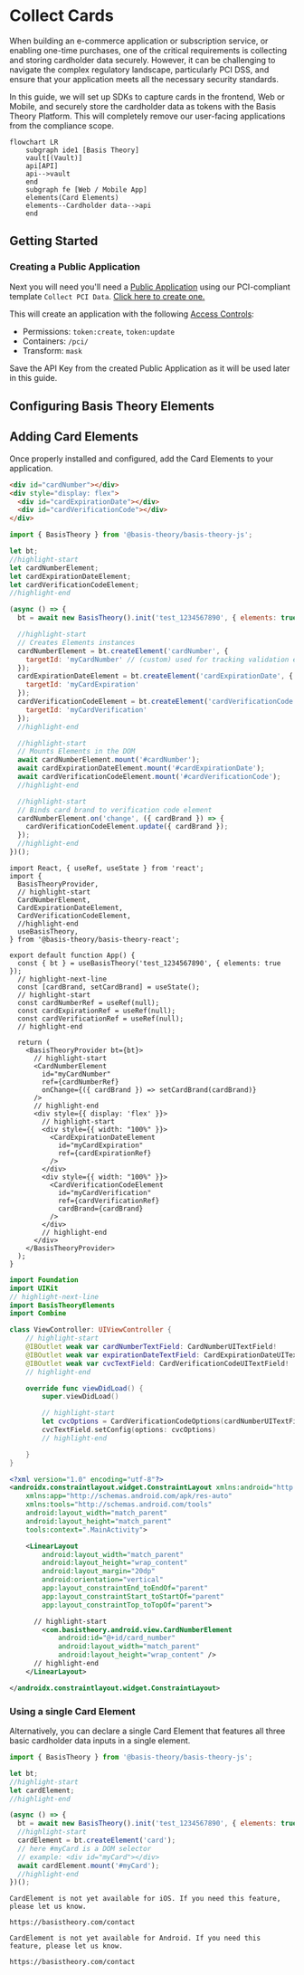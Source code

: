 

# Collect Cards

When building an e-commerce application or subscription service, or enabling one-time purchases, one of the critical requirements is collecting and storing cardholder data securely. However, it can be challenging to navigate the complex regulatory landscape, particularly PCI DSS, and ensure that your application meets all the necessary security standards.

In this guide, we will set up SDKs to capture cards in the frontend, Web or Mobile, and securely store the cardholder data as tokens with the Basis Theory Platform. This will completely remove our user-facing applications from the compliance scope.

```mermaid
flowchart LR
    subgraph ide1 [Basis Theory]
    vault[(Vault)]
    api[API]
    api-->vault
    end
    subgraph fe [Web / Mobile App]
    elements(Card Elements)
    elements--Cardholder data-->api
    end
```

## Getting Started

<GettingStartedSection />

### Creating a Public Application

Next you will need you'll need a [Public Application](/docs/api/applications) using our PCI-compliant template `Collect PCI Data`. [Click here to create one.](https://portal.basistheory.com/applications/create?application_template_id=db9148c1-a55f-4164-b830-a20ab6d720ae)

This will create an application with the following [Access Controls](/docs/concepts/access-controls):
* Permissions: `token:create`, `token:update`
* Containers: `/pci/`
* Transform: `mask`

<Alert>
  Save the API Key from the created Public Application as it will be used later in this guide.
</Alert>

## Configuring Basis Theory Elements

<ConfigureElementsSection />

## Adding Card Elements

Once properly installed and configured, add the Card Elements to your application.

<Tabs className="bt-tabs" queryString="sdk">
  <TabItem value="javascript" label="JavaScript">

```html showLineNumbers title=index.html
<div id="cardNumber"></div>
<div style="display: flex">
  <div id="cardExpirationDate"></div>
  <div id="cardVerificationCode"></div>
</div>
```
```javascript showLineNumbers title=index.js
import { BasisTheory } from '@basis-theory/basis-theory-js';

let bt;
//highlight-start
let cardNumberElement;
let cardExpirationDateElement;
let cardVerificationCodeElement;
//highlight-end

(async () => {
  bt = await new BasisTheory().init('test_1234567890', { elements: true });

  //highlight-start
  // Creates Elements instances
  cardNumberElement = bt.createElement('cardNumber', {
    targetId: 'myCardNumber' // (custom) used for tracking validation errors
  });
  cardExpirationDateElement = bt.createElement('cardExpirationDate', {
    targetId: 'myCardExpiration'
  });
  cardVerificationCodeElement = bt.createElement('cardVerificationCode', {
    targetId: 'myCardVerification'
  });
  //highlight-end

  //highlight-start
  // Mounts Elements in the DOM
  await cardNumberElement.mount('#cardNumber');
  await cardExpirationDateElement.mount('#cardExpirationDate');
  await cardVerificationCodeElement.mount('#cardVerificationCode');
  //highlight-end

  //highlight-start
  // Binds card brand to verification code element
  cardNumberElement.on('change', ({ cardBrand }) => {
    cardVerificationCodeElement.update({ cardBrand });
  });
  //highlight-end
})();
```
  </TabItem>
  <TabItem value="react" label="React">

```tsx showLineNumbers title=App.jsx
import React, { useRef, useState } from 'react';
import {
  BasisTheoryProvider,
  // highlight-start
  CardNumberElement,
  CardExpirationDateElement,
  CardVerificationCodeElement,
  //highlight-end
  useBasisTheory,
} from '@basis-theory/basis-theory-react';

export default function App() {
  const { bt } = useBasisTheory('test_1234567890', { elements: true });
  // highlight-next-line
  const [cardBrand, setCardBrand] = useState();
  // highlight-start
  const cardNumberRef = useRef(null);
  const cardExpirationRef = useRef(null);
  const cardVerificationRef = useRef(null);
  // highlight-end

  return (
    <BasisTheoryProvider bt={bt}>
      // highlight-start
      <CardNumberElement
        id="myCardNumber"
        ref={cardNumberRef}
        onChange={({ cardBrand }) => setCardBrand(cardBrand)}
      />
      // highlight-end
      <div style={{ display: 'flex' }}>
        // highlight-start
        <div style={{ width: "100%" }}>
          <CardExpirationDateElement
            id="myCardExpiration"
            ref={cardExpirationRef}
          />
        </div>
        <div style={{ width: "100%" }}>
          <CardVerificationCodeElement
            id="myCardVerification"
            ref={cardVerificationRef}
            cardBrand={cardBrand}
          />
        </div>
        // highlight-end
      </div>
    </BasisTheoryProvider>
  );
}

```
  </TabItem>
  <TabItem value="ios" label="iOS">

```swift showLineNumbers title=ViewController.swift
import Foundation
import UIKit
// highlight-next-line
import BasisTheoryElements
import Combine

class ViewController: UIViewController {
    // highlight-start
    @IBOutlet weak var cardNumberTextField: CardNumberUITextField!
    @IBOutlet weak var expirationDateTextField: CardExpirationDateUITextField!
    @IBOutlet weak var cvcTextField: CardVerificationCodeUITextField!
    // highlight-end

    override func viewDidLoad() {
        super.viewDidLoad()

        // highlight-start
        let cvcOptions = CardVerificationCodeOptions(cardNumberUITextField: cardNumberTextField)
        cvcTextField.setConfig(options: cvcOptions)
        // highlight-end

    }
}
```

  </TabItem>
  <TabItem value="android" label="Android">

```xml showLineNumbers title=res/layout/activity_main.xml
<?xml version="1.0" encoding="utf-8"?>
<androidx.constraintlayout.widget.ConstraintLayout xmlns:android="http://schemas.android.com/apk/res/android"
    xmlns:app="http://schemas.android.com/apk/res-auto"
    xmlns:tools="http://schemas.android.com/tools"
    android:layout_width="match_parent"
    android:layout_height="match_parent"
    tools:context=".MainActivity">

    <LinearLayout
        android:layout_width="match_parent"
        android:layout_height="wrap_content"
        android:layout_margin="20dp"
        android:orientation="vertical"
        app:layout_constraintEnd_toEndOf="parent"
        app:layout_constraintStart_toStartOf="parent"
        app:layout_constraintTop_toTopOf="parent">

      // highlight-start
        <com.basistheory.android.view.CardNumberElement
            android:id="@+id/card_number"
            android:layout_width="match_parent"
            android:layout_height="wrap_content" />
      // highlight-end
    </LinearLayout>

</androidx.constraintlayout.widget.ConstraintLayout>
```

  </TabItem>
</Tabs>

### Using a single Card Element
Alternatively, you can declare a single Card Element that features all three basic cardholder data inputs in a single element.


<Tabs className="bt-tabs" queryString="sdk">
  <TabItem value="javascript" label="JavaScript">

```javascript showLineNumbers
import { BasisTheory } from '@basis-theory/basis-theory-js';

let bt;
//highlight-start
let cardElement;
//highlight-end

(async () => {
  bt = await new BasisTheory().init('test_1234567890', { elements: true });
  //highlight-start
  cardElement = bt.createElement('card');
  // here #myCard is a DOM selector
  // example: <div id="myCard"></div>
  await cardElement.mount('#myCard');
  //highlight-end
})();
```
  </TabItem>
  <TabItem value="react" label="React">
  </TabItem>
  <TabItem value="ios" label="iOS">

```text
CardElement is not yet available for iOS. If you need this feature, please let us know.

https://basistheory.com/contact
```
  </TabItem>
  <TabItem value="android" label="Android">

```text
CardElement is not yet available for Android. If you need this feature, please let us know.

https://basistheory.com/contact
```
  </TabItem>
</Tabs>
